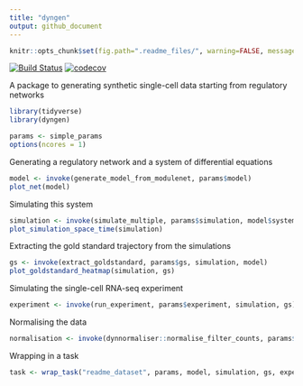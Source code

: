```yaml
---
title: "dyngen"
output: github_document
---
```


```r
knitr::opts_chunk$set(fig.path=".readme_files/", warning=FALSE, message=FALSE, error=FALSE, echo = TRUE)
```

[![Build Status](https://travis-ci.com/Zouter/dyngen.svg?token=pzNqJjk3yapU1Hk7sDg8&branch=master)](https://travis-ci.com/Zouter/dyngen) [![codecov](https://codecov.io/gh/Zouter/dyngen/branch/master/graph/badge.svg?token=IGVryyPFpI)](https://codecov.io/gh/Zouter/dyngen)

A package to generating synthetic single-cell data starting from regulatory networks

```r
library(tidyverse)
library(dyngen)

params <- simple_params
options(ncores = 1)
```

Generating a regulatory network and a system of differential equations
```r
model <- invoke(generate_model_from_modulenet, params$model)
plot_net(model)
```

Simulating this system 
```r
simulation <- invoke(simulate_multiple, params$simulation, model$system)
plot_simulation_space_time(simulation)
```

Extracting the gold standard trajectory from the simulations
```r
gs <- invoke(extract_goldstandard, params$gs, simulation, model)
plot_goldstandard_heatmap(simulation, gs)
```

Simulating the single-cell RNA-seq experiment
```r
experiment <- invoke(run_experiment, params$experiment, simulation, gs)
```

Normalising the data
```r
normalisation <- invoke(dynnormaliser::normalise_filter_counts, params$normalisation, experiment$counts)
```

Wrapping in a task
```r
task <- wrap_task("readme_dataset", params, model, simulation, gs, experiment, normalisation)
```